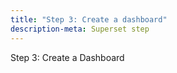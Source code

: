 ```yaml
---
title: "Step 3: Create a dashboard"
description-meta: Superset step
---
```


Step 3: Create a Dashboard 